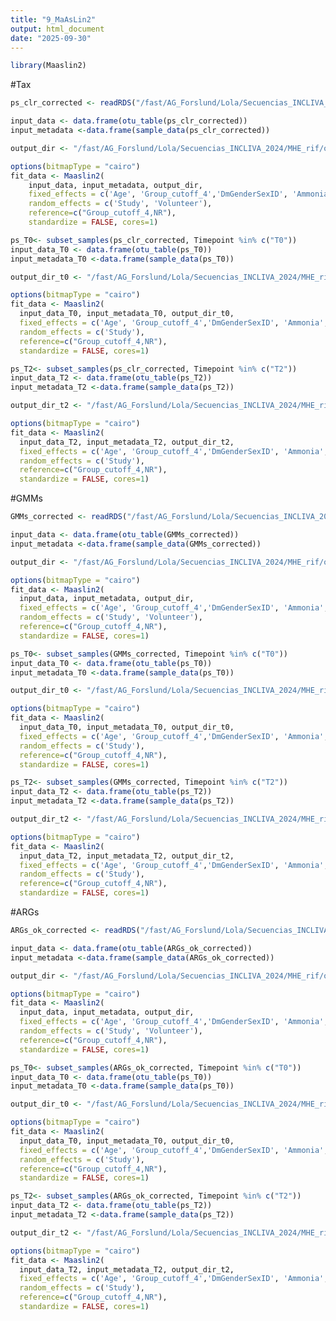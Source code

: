 ```yaml
---
title: "9_MaAsLin2"
output: html_document
date: "2025-09-30"
---
```


```r
library(Maaslin2)
```

#Tax
```r
ps_clr_corrected <- readRDS("/fast/AG_Forslund/Lola/Secuencias_INCLIVA_2024/MHE_rif/outputs/merged/ps_clr_corrected.Rds")

input_data <- data.frame(otu_table(ps_clr_corrected))
input_metadata <-data.frame(sample_data(ps_clr_corrected))

output_dir <- "/fast/AG_Forslund/Lola/Secuencias_INCLIVA_2024/MHE_rif/outputs/merged/Figures_merged/MaAsLin2/Taxa_all"

options(bitmapType = "cairo")
fit_data <- Maaslin2(
    input_data, input_metadata, output_dir,
    fixed_effects = c('Age', 'Group_cutoff_4','DmGenderSexID', 'Ammonia', 'IL6', 'Study'),
    random_effects = c('Study', 'Volunteer'),
    reference=c("Group_cutoff_4,NR"),
    standardize = FALSE, cores=1)

ps_T0<- subset_samples(ps_clr_corrected, Timepoint %in% c("T0"))
input_data_T0 <- data.frame(otu_table(ps_T0))
input_metadata_T0 <-data.frame(sample_data(ps_T0))

output_dir_t0 <- "/fast/AG_Forslund/Lola/Secuencias_INCLIVA_2024/MHE_rif/outputs/merged/Figures_merged/MaAsLin2/Taxa_Timepoint_0"

options(bitmapType = "cairo")
fit_data <- Maaslin2(
  input_data_T0, input_metadata_T0, output_dir_t0,
  fixed_effects = c('Age', 'Group_cutoff_4','DmGenderSexID', 'Ammonia', 'IL6', 'Study'),
  random_effects = c('Study'),
  reference=c("Group_cutoff_4,NR"),
  standardize = FALSE, cores=1)

ps_T2<- subset_samples(ps_clr_corrected, Timepoint %in% c("T2"))
input_data_T2 <- data.frame(otu_table(ps_T2))
input_metadata_T2 <-data.frame(sample_data(ps_T2))

output_dir_t2 <- "/fast/AG_Forslund/Lola/Secuencias_INCLIVA_2024/MHE_rif/outputs/merged/Figures_merged/MaAsLin2/Taxa_Timepoint_2"

options(bitmapType = "cairo")
fit_data <- Maaslin2(
  input_data_T2, input_metadata_T2, output_dir_t2,
  fixed_effects = c('Age', 'Group_cutoff_4','DmGenderSexID', 'Ammonia', 'IL6', 'Study'),
  random_effects = c('Study'),
  reference=c("Group_cutoff_4,NR"),
  standardize = FALSE, cores=1)

```

#GMMs
```r
GMMs_corrected <- readRDS("/fast/AG_Forslund/Lola/Secuencias_INCLIVA_2024/MHE_rif/outputs/merged/GMMs_corrected.Rds")

input_data <- data.frame(otu_table(GMMs_corrected))
input_metadata <-data.frame(sample_data(GMMs_corrected))

output_dir <- "/fast/AG_Forslund/Lola/Secuencias_INCLIVA_2024/MHE_rif/outputs/merged/Figures_merged/MaAsLin2/GMMs_all"

options(bitmapType = "cairo")
fit_data <- Maaslin2(
  input_data, input_metadata, output_dir,
  fixed_effects = c('Age', 'Group_cutoff_4','DmGenderSexID', 'Ammonia', 'IL6', 'Study'),
  random_effects = c('Study', 'Volunteer'),
  reference=c("Group_cutoff_4,NR"),
  standardize = FALSE, cores=1)

ps_T0<- subset_samples(GMMs_corrected, Timepoint %in% c("T0"))
input_data_T0 <- data.frame(otu_table(ps_T0))
input_metadata_T0 <-data.frame(sample_data(ps_T0))

output_dir_t0 <- "/fast/AG_Forslund/Lola/Secuencias_INCLIVA_2024/MHE_rif/outputs/merged/Figures_merged/MaAsLin2/GMMs_Timepoint_0"

options(bitmapType = "cairo")
fit_data <- Maaslin2(
  input_data_T0, input_metadata_T0, output_dir_t0,
  fixed_effects = c('Age', 'Group_cutoff_4','DmGenderSexID', 'Ammonia', 'IL6', 'Study'),
  random_effects = c('Study'),
  reference=c("Group_cutoff_4,NR"),
  standardize = FALSE, cores=1)

ps_T2<- subset_samples(GMMs_corrected, Timepoint %in% c("T2"))
input_data_T2 <- data.frame(otu_table(ps_T2))
input_metadata_T2 <-data.frame(sample_data(ps_T2))

output_dir_t2 <- "/fast/AG_Forslund/Lola/Secuencias_INCLIVA_2024/MHE_rif/outputs/merged/Figures_merged/MaAsLin2/GMMs_Timepoint_2"

options(bitmapType = "cairo")
fit_data <- Maaslin2(
  input_data_T2, input_metadata_T2, output_dir_t2,
  fixed_effects = c('Age', 'Group_cutoff_4','DmGenderSexID', 'Ammonia', 'IL6', 'Study'),
  random_effects = c('Study'),
  reference=c("Group_cutoff_4,NR"),
  standardize = FALSE, cores=1)

```


#ARGs
```r
ARGs_ok_corrected <- readRDS("/fast/AG_Forslund/Lola/Secuencias_INCLIVA_2024/MHE_rif/outputs/merged/ARGs_ok_corrected.Rds")

input_data <- data.frame(otu_table(ARGs_ok_corrected))
input_metadata <-data.frame(sample_data(ARGs_ok_corrected))

output_dir <- "/fast/AG_Forslund/Lola/Secuencias_INCLIVA_2024/MHE_rif/outputs/merged/Figures_merged/MaAsLin2/ARGs_ok_all"

options(bitmapType = "cairo")
fit_data <- Maaslin2(
  input_data, input_metadata, output_dir,
  fixed_effects = c('Age', 'Group_cutoff_4','DmGenderSexID', 'Ammonia', 'IL6', 'Study'),
  random_effects = c('Study', 'Volunteer'),
  reference=c("Group_cutoff_4,NR"),
  standardize = FALSE, cores=1)

ps_T0<- subset_samples(ARGs_ok_corrected, Timepoint %in% c("T0"))
input_data_T0 <- data.frame(otu_table(ps_T0))
input_metadata_T0 <-data.frame(sample_data(ps_T0))

output_dir_t0 <- "/fast/AG_Forslund/Lola/Secuencias_INCLIVA_2024/MHE_rif/outputs/merged/Figures_merged/MaAsLin2/ARGs_ok_Timepoint_0"

options(bitmapType = "cairo")
fit_data <- Maaslin2(
  input_data_T0, input_metadata_T0, output_dir_t0,
  fixed_effects = c('Age', 'Group_cutoff_4','DmGenderSexID', 'Ammonia', 'IL6', 'Study'),
  random_effects = c('Study'),
  reference=c("Group_cutoff_4,NR"),
  standardize = FALSE, cores=1)

ps_T2<- subset_samples(ARGs_ok_corrected, Timepoint %in% c("T2"))
input_data_T2 <- data.frame(otu_table(ps_T2))
input_metadata_T2 <-data.frame(sample_data(ps_T2))

output_dir_t2 <- "/fast/AG_Forslund/Lola/Secuencias_INCLIVA_2024/MHE_rif/outputs/merged/Figures_merged/MaAsLin2/ARGs_ok_Timepoint_2"

options(bitmapType = "cairo")
fit_data <- Maaslin2(
  input_data_T2, input_metadata_T2, output_dir_t2,
  fixed_effects = c('Age', 'Group_cutoff_4','DmGenderSexID', 'Ammonia', 'IL6', 'Study'),
  random_effects = c('Study'),
  reference=c("Group_cutoff_4,NR"),
  standardize = FALSE, cores=1)

```
